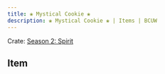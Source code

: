 ---
title: ❀ Mystical Cookie ❀
description: ❀ Mystical Cookie ❀ | Items | BCUW
---

Crate: [Season 2: Spirit](/crates/season/s2/)

## Item
<Cdn path="2D/Spirit" name="❀ Mystical Cookie ❀" ext="png" />
